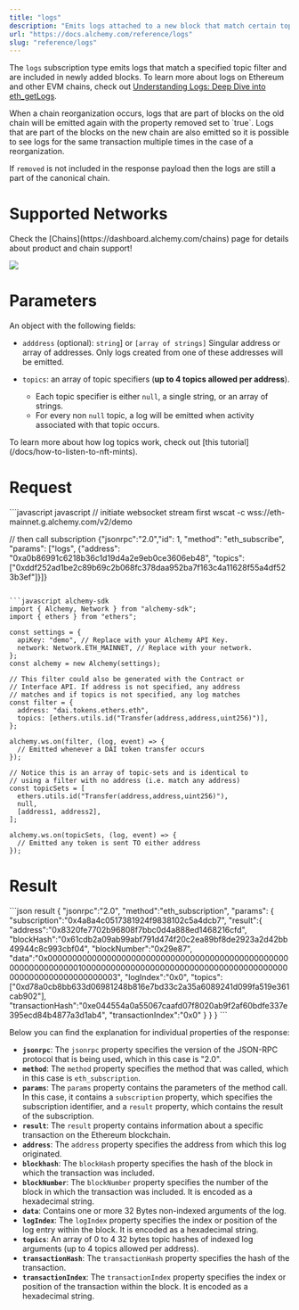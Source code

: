 ```yaml
---
title: "logs"
description: "Emits logs attached to a new block that match certain topic filters."
url: "https://docs.alchemy.com/reference/logs"
slug: "reference/logs"
---
```



The `logs` subscription type emits logs that match a specified topic filter and are included in newly added blocks. To learn more about logs on Ethereum and other EVM chains, check out [Understanding Logs: Deep Dive into eth\_getLogs](/docs/deep-dive-into-eth_getlogs).

<Info>
  When a chain reorganization occurs, logs that are part of blocks on the old chain will be emitted again with the property removed set to `true`. Logs that are part of the blocks on the new chain are also emitted so it is possible to see logs for the same transaction multiple times in the case of a reorganization.

  If `removed` is not included in the response payload then the logs are still a part of the canonical chain.
</Info>

# Supported Networks

<Info>
  Check the [Chains](https://dashboard.alchemy.com/chains) page for details about product and chain support!

  ![](523fb8a9a9d899921ee1046d0ff1b389967a9976d1c6112ebbbe071ddd1ef374-image.png)
</Info>

# Parameters

An object with the following fields:

* `adddress` (optional): `string`] or `[array of strings]` Singular address or array of addresses. Only logs created from one of these addresses will be emitted.

* `topics`: an array of topic specifiers (**up to 4 topics allowed per address**).

  * Each topic specifier is either `null`, a single string, or an array of strings.
  * For every non `null` topic, a log will be emitted when activity associated with that topic occurs.

<Info>
  To learn more about how log topics work, check out [this tutorial](/docs/how-to-listen-to-nft-mints).
</Info>

# Request

<CodeGroup>
  ```javascript javascript
  // initiate websocket stream first
  wscat -c wss://eth-mainnet.g.alchemy.com/v2/demo

  // then call subscription 
  {"jsonrpc":"2.0","id": 1, "method": "eth_subscribe", "params": ["logs", {"address": "0xa0b86991c6218b36c1d19d4a2e9eb0ce3606eb48", "topics": ["0xddf252ad1be2c89b69c2b068fc378daa952ba7f163c4a11628f55a4df523b3ef"]}]}
  ```

  ```javascript alchemy-sdk
  import { Alchemy, Network } from "alchemy-sdk";
  import { ethers } from "ethers";

  const settings = {
    apiKey: "demo", // Replace with your Alchemy API Key.
    network: Network.ETH_MAINNET, // Replace with your network.
  };
  const alchemy = new Alchemy(settings);

  // This filter could also be generated with the Contract or
  // Interface API. If address is not specified, any address
  // matches and if topics is not specified, any log matches
  const filter = {
    address: "dai.tokens.ethers.eth",
    topics: [ethers.utils.id("Transfer(address,address,uint256)")],
  };

  alchemy.ws.on(filter, (log, event) => {
    // Emitted whenever a DAI token transfer occurs
  });

  // Notice this is an array of topic-sets and is identical to
  // using a filter with no address (i.e. match any address)
  const topicSets = [
    ethers.utils.id("Transfer(address,address,uint256)"),
    null,
    [address1, address2],
  ];

  alchemy.ws.on(topicSets, (log, event) => {
    // Emitted any token is sent TO either address
  });
  ```
</CodeGroup>

# Result

<CodeGroup>
  ```json result
  {
      "jsonrpc":"2.0",
      "method":"eth_subscription",
      "params": {
          "subscription":"0x4a8a4c0517381924f9838102c5a4dcb7",
          "result":{
              "address":"0x8320fe7702b96808f7bbc0d4a888ed1468216cfd",
              "blockHash":"0x61cdb2a09ab99abf791d474f20c2ea89bf8de2923a2d42bb49944c8c993cbf04",
              "blockNumber":"0x29e87",
              "data":"0x00000000000000000000000000000000000000000000000000000000000000010000000000000000000000000000000000000000000000000000000000000003",
              "logIndex":"0x0",
              "topics":["0xd78a0cb8bb633d06981248b816e7bd33c2a35a6089241d099fa519e361cab902"],
              "transactionHash":"0xe044554a0a55067caafd07f8020ab9f2af60bdfe337e395ecd84b4877a3d1ab4",
              "transactionIndex":"0x0"
          }
      }
  }
  ```
</CodeGroup>

Below you can find the explanation for individual properties of the response:

* **`jsonrpc`**: The `jsonrpc` property specifies the version of the JSON-RPC protocol that is being used, which in this case is "2.0".
* **`method`**: The `method` property specifies the method that was called, which in this case is `eth_subscription`.
* **`params`**: The `params` property contains the parameters of the method call. In this case, it contains a `subscription` property, which specifies the subscription identifier, and a `result` property, which contains the result of the subscription.
* **`result`**: The `result` property contains information about a specific transaction on the Ethereum blockchain.
* **`address`**: The `address` property specifies the address from which this log originated.
* **`blockhash`**: The `blockHash` property specifies the hash of the block in which the transaction was included.
* **`blockNumber`**: The `blockNumber` property specifies the number of the block in which the transaction was included. It is encoded as a hexadecimal string.
* **`data`**: Contains one or more 32 Bytes non-indexed arguments of the log.
* **`logIndex`**: The `logIndex` property specifies the index or position of the log entry within the block. It is encoded as a hexadecimal string.
* **`topics`**: An array of 0 to 4 32 bytes topic hashes of indexed log arguments (up to 4 topics allowed per address).
* **`transactionHash`**: The `transactionHash` property specifies the hash of the transaction.
* **`transactionIndex`**: The `transactionIndex` property specifies the index or position of the transaction within the block. It is encoded as a hexadecimal string.
